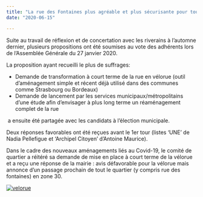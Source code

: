 ```yaml
---
title: "La rue des Fontaines plus agréable et plus sécurisante pour tous..."
date: "2020-06-15"

---
```


Suite au travail de réflexion et de concertation avec les riverains à l’automne dernier, plusieurs propositions ont été soumises au vote des adhérents lors de l’Assemblée Générale du 27 janvier 2020.

La proposition ayant recueilli le plus de suffrages:

- Demande de transformation à court terme de la rue en vélorue (outil d’aménagement simple et récent déjà utilisé dans des communes comme Strasbourg ou Bordeaux)
- Demande de lancement par les services municipaux/métropolitains d’une étude afin d’envisager à plus long terme un réaménagement complet de la rue

 a ensuite été partagée avec les candidats à l’élection municipale.

Deux réponses favorables ont été reçues avant le 1er tour (listes ‘UNE’ de Nadia Pellefigue et ‘Archipel Citoyen’ d’Antoine Maurice).

Dans le cadre des nouveaux aménagements liés au Covid-19, le comité de quartier a réitéré sa demande de mise en place à court terme de la vélorue et a reçu une réponse de la mairie : avis défavorable pour la vélorue mais annonce d’un passage prochain de tout le quartier (y compris rue des fontaines) en zone 30.

[![velorue](/uploads/velorue.jpg)](http://fontaines-garonne.fr/wp-content/uploads/2020/06/velorue.jpg)
